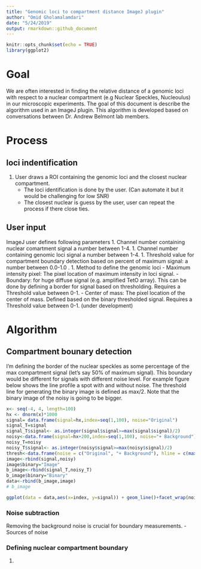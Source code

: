 ```yaml
---
title: "Genomic loci to compartment distance ImageJ plugin"
author: "Omid Gholamalamdari"
date: "5/24/2019"
output: rmarkdown::github_document
---
```

```r
knitr::opts_chunk$set(echo = TRUE)
library(ggplot2)
```
# Goal
We are often interested in finding the relative distance of a genomic loci with respect to a nuclear compartment (e.g Nuclear Speckles, Nucleoulus) in our microscopic experiments. The goal of this document is describe the algorithm used in an ImageJ plugin. This algorithm is developed based on conversations between Dr. Andrew Belmont lab members.

# Process
## loci indentification
1. User draws a ROI containing the genomic loci and the closest nuclear compartment.
    - The loci identification is done by the user. (Can automate it but it would be challenging for low SNR)
    - The closest nuclear is guess by the user, user can repeat the process if there close ties.
    
## User input
ImageJ user defines following parameters
1. Channel number containing nuclear comartment signal a number between 1-4.
1. Channel number containing genomic loci signal a number between 1-4.
1. Threshold value for compartment boundary detection based on percent of maximum signal: a number between 0.0-1.0 .
1. Method to define the genomic loci
    - Maximum intensity pixel: The pixel location of maximum intensity in loci signal.
    - Boundary: for huge diffuse signal (e.g. amplified TetO array). This can be done by defining a border for signal based on thresholding. Requires a Threshold value between 0-1.
    - Center of mass: The pixel location of the center of mass. Defined based on the binary thresholded signal. Requires a Threshold value between 0-1. (under development)

# Algorithm
## Compartment bounary detection
I'm defining the border of the nuclear speckles as some percentage of the max compartment signal (let's say 50% of maximum signal). This boundary would be different for signals with different noise level. For example figure below shows the line profile a spot with and without noise. The threshold line for generating the binary image is defined as max/2. Note that the binary image of the noisy is going to be bigger.
```r
x<- seq(-4, 4, length=100)
hx <- dnorm(x)*1000
signal= data.frame(signal=hx,index=seq(1,100), noise="Original")
signal_T=signal
signal_T$signal<- as.integer(signal$signal>=max(signal$signal)/2)
noisy<-data.frame(signal=hx+200,index=seq(1,100), noise="+ Background")
noisy_T=noisy
noisy_T$signal<- as.integer(noisy$signal>=max(noisy$signal)/2)
thresh<-data.frame(noise = c("Original", "+ Background"), hline = c(max(signal$signal)/2,max(noisy$signal)/2))
image<-rbind(signal,noisy)
image$binary="Image"
b_image<-rbind(signal_T,noisy_T)
b_image$binary="Binary"
data<-rbind(b_image,image)
# b_image

ggplot(data = data,aes(x=index, y=signal)) + geom_line()+facet_wrap(noise~binary,scales = "free")# + geom_hline(data= thresh,aes(yintercept=hline), linetype="dashed", color = "red")
```

### Noise subtraction 

Removing the background noise is crucial for boundary measurements. 
- Sources of noise



    

  




### Defining nuclear compartment boundary
1. 
